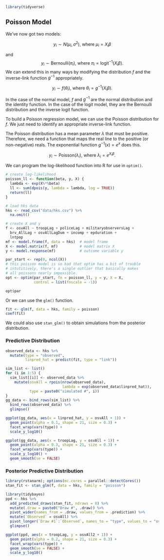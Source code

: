 
```r
library(tidyverse)
```

## Poisson Model

We've now got two models:

$$
y_i \sim N(\mu_i, \sigma^2)\text{, where } \mu_i = X_i\beta
$$ 

and
$$
y_i \sim \text{Bernoulli}(\pi_i)\text{, where } \pi_i = \text{logit}^{-1}(X_i\beta).
$$
We can extend this in many ways by modifying the distribution $f$ and the inverse-link function $g^{-1}$ appropriately.

$$
y_i \sim f(\theta_i)\text{, where } \theta_i = g^{-1}(X_i\beta).
$$

In the case of the normal model, $f$ and $g^{-1}$ are the normal distribution and the identity function. In the case of the logit model, they are the Bernoulli distribution and the inverse logit function. 

To build a Poisson regression model, we can use the Poisson distribution for $f$. We just need to identify an appropriate inverse-link function.

The Poisson distribution has a mean parameter $\lambda$ that must be positive. Therefore, we need a function that maps the real line to the positive (or non-negative) reals. The exponential function $g^{-1}(x) = e^x$ does this.

$$
y_i \sim \text{Poisson}(\lambda_i)\text{, where } \lambda_i = e^{X_i\beta}.
$$

We can program the log-likelihood function into R for use in `optim()`.

```r
# create log-likelihood
poisson_ll <- function(beta, y, X) {
  lambda <- exp(X%*%beta)
  ll <- sum(dpois(y, lambda = lambda, log = TRUE))
  return(ll)
}

# load hks data
hks <- read_csv("data/hks.csv") %>%
  na.omit()

# create X and y
f <- osvAll ~ troopLag + policeLag + militaryobserversLag + 
  brv_AllLag + osvAllLagDum + incomp + epduration + 
  lntpop
mf <- model.frame(f, data = hks)  # model frame
X <- model.matrix(f, mf)          # model matrix X
y <- model.response(mf)           # outcome variable y

par_start <- rep(0, ncol(X))
# this poisson model is so bad that optim has a bit of trouble 
# intutitively, there's a single outlier that basically makes
# all poissons nearly impossible.
opt <- optim(par_start, fn = poisson_ll, y = y, X = X, 
             control = list(fnscale = -1))

opt$par
```

Or we can use the `glm()` function.

```r
fit <- glm(f, data = hks, family = poisson)
coef(fit)
```

We could also use `stan_glm()` to obtain simulations from the posterior distribution.

### Predictive Distribution

```r
observed_data <- hks %>%
  mutate(type = "observed", 
         linpred_hat = predict(fit, type = "link"))

sim_list <- list()
for (i in 1:5) {
  sim_list[[i]] <- observed_data %>%
    mutate(osvAll = rpois(nrow(observed_data), 
                          lambda = exp(observed_data$linpred_hat)),
           type = paste0("simulated #", i))
}
gg_data <- bind_rows(sim_list) %>%
  bind_rows(observed_data) %>%
  glimpse()

ggplot(gg_data, aes(x = linpred_hat, y = osvAll + 1)) + 
  geom_point(alpha = 0.1, shape = 21, size = 0.3) + 
  facet_wrap(vars(type)) + 
  scale_y_log10()

ggplot(gg_data, aes(x = troopLag, y = osvAll + 1)) + 
  geom_point(alpha = 0.3, shape = 21, size = 0.3) + 
  facet_wrap(vars(type)) + 
  scale_y_log10() + 
  geom_smooth(se = FALSE)
```

### Posterior Predictive Distribution 

```r
library(rstanarm); options(mc.cores = parallel::detectCores())
stan_fit <- stan_glm(f, data = hks, family = "poisson")

library(tidybayes)
ppd <- hks %>%
  add_predicted_draws(stan_fit, ndraws = 8) %>% 
  mutate(.draw = paste0("Draw #", .draw)) %>% 
  pivot_wider(names_from = .draw, values_from = .prediction) %>%
  mutate(`Observed` = osvAll) %>% 
  pivot_longer(`Draw #1`:`Observed`, names_to = "type", values_to = "osvAll2") %>%
  glimpse()

ggplot(ppd, aes(x = troopLag, y = osvAll2 + 1)) + 
  geom_point(alpha = 0.2, shape = 21, size = 0.3) + 
  facet_wrap(vars(type)) + 
  geom_smooth(se = FALSE) + 
  scale_y_log10()
```
